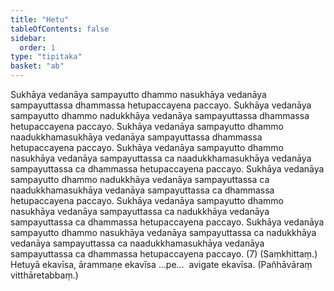 ```yaml
---
title: "Hetu"
tableOfContents: false
sidebar:
  order: 1
type: "tipitaka"
basket: "ab"
---
```



<DynamicBreadcrumb />

<Division number="16">

<Paragraph number="31">
Sukhāya vedanāya sampayutto dhammo nasukhāya vedanāya sampayuttassa dhammassa hetupaccayena paccayo. Sukhāya vedanāya sampayutto dhammo nadukkhāya vedanāya sampayuttassa dhammassa hetupaccayena paccayo. Sukhāya vedanāya sampayutto dhammo naadukkhamasukhāya vedanāya sampayuttassa dhammassa hetupaccayena paccayo. Sukhāya vedanāya sampayutto dhammo nasukhāya vedanāya sampayuttassa ca naadukkhamasukhāya vedanāya sampayuttassa ca dhammassa hetupaccayena paccayo. Sukhāya vedanāya sampayutto dhammo nadukkhāya vedanāya sampayuttassa ca naadukkhamasukhāya vedanāya sampayuttassa ca dhammassa hetupaccayena paccayo. Sukhāya vedanāya sampayutto dhammo nasukhāya vedanāya sampayuttassa ca nadukkhāya vedanāya sampayuttassa ca dhammassa hetupaccayena paccayo. Sukhāya vedanāya sampayutto dhammo nasukhāya vedanāya sampayuttassa ca nadukkhāya vedanāya sampayuttassa ca naadukkhamasukhāya vedanāya sampayuttassa ca dhammassa hetupaccayena paccayo. (7) (Saṃkhittaṃ.)
</Paragraph>

<Paragraph number="32">
Hetuyā ekavīsa, ārammaṇe ekavīsa …pe…  avigate ekavīsa. (Pañhāvāraṃ vitthāretabbaṃ.)
</Paragraph>
</Division>